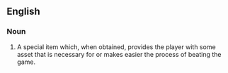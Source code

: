 ==English==

===Noun===
{{wikipedia}}
{{en-noun|head=[[power]]-[[up]]}}

# {{context|video games}} A special item which, when obtained, provides the player with some asset that is necessary for or makes easier the process of beating the game.
